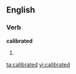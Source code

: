 
==English==

===Verb===
'''calibrated'''

# {{past of|[[calibrate]]}}

[[ta:calibrated]]
[[vi:calibrated]]